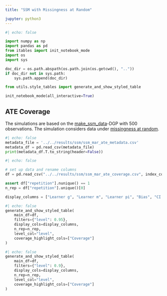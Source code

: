 ```yaml
---
title: "SSM with Missingness at Random"

jupyter: python3
---
```


```python
#| echo: false

import numpy as np
import pandas as pd
from itables import init_notebook_mode
import os
import sys

doc_dir = os.path.abspath(os.path.join(os.getcwd(), ".."))
if doc_dir not in sys.path:
    sys.path.append(doc_dir)

from utils.style_tables import generate_and_show_styled_table

init_notebook_mode(all_interactive=True)
```

## ATE Coverage

The simulations are based on the [make_ssm_data](https://docs.doubleml.org/stable/api/generated/doubleml.datasets.make_ssm_data.html)-DGP with $500$ observations. The simulation considers data under [missingness at random](https://docs.doubleml.org/stable/guide/models.html#missingness-at-random).

::: {.callout-note title="Metadata"  collapse="true"}

```python
#| echo: false
metadata_file = '../../results/ssm/ssm_mar_ate_metadata.csv'
metadata_df = pd.read_csv(metadata_file)
print(metadata_df.T.to_string(header=False))
```

:::


```python
#| echo: false

# set up data and rename columns
df = pd.read_csv("../../results/ssm/ssm_mar_ate_coverage.csv", index_col=None)

assert df["repetition"].nunique() == 1
n_rep = df["repetition"].unique()[0]

display_columns = ["Learner g", "Learner m", "Learner pi", "Bias", "CI Length", "Coverage"]
```

```python
#| echo: false
generate_and_show_styled_table(
    main_df=df,
    filters={"level": 0.95},
    display_cols=display_columns,
    n_rep=n_rep,
    level_col="level",
    coverage_highlight_cols=["Coverage"]
)
```

```python
#| echo: false
generate_and_show_styled_table(
    main_df=df,
    filters={"level": 0.9},
    display_cols=display_columns,
    n_rep=n_rep,
    level_col="level",
    coverage_highlight_cols=["Coverage"]
)
```
